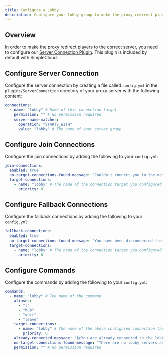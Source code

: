 ```yaml
---
title: Configure a Lobby
description: Configure your lobby group to make the proxy redirect players to the correct server.
---
```


## Overview

In order to make the proxy redirect players to the correct server, you need to configure our [Server Connection Plugin](/manual/plugins/server-connection). This plugin is included by default with SimpleCloud.

## Configure Server Connection

Configure the server connection by creating a file called `config.yml` in the `plugins/ServerConnection` directory of your proxy server with the following content:

```yaml
connections:
  - name: "lobby" # Name of this connection target
    permission: "" # No permission required
    server-name-matcher:
      operation: "STARTS_WITH"
      value: "lobby" # The name of your server group
```

## Configure Join Connections

Configure the join connections by adding the following to your `config.yml`:

```yaml
join-connections:
  enabled: true
  no-target-connections-found-message: "Couldn't connect you to the network because no target servers are available."
  target-connections:
    - name: "lobby" # The name of the connection target you configured above
      priority: 0
```

## Configure Fallback Connections

Configure the fallback connections by adding the following to your `config.yml`:

```yaml
fallback-connections:
  enabled: true
  no-target-connections-found-message: "You have been disconnected from the network since you have been kicked and no fallback server are available."
  target-connections:
    - name: "lobby" # The name of the connection target you configured above
      priority: 0
```

## Configure Commands

Configure the commands by adding the following to your `config.yml`:

```yaml
commands:
  - name: "lobby" # The name of the command
    aliases:
      - "l"
      - "hub"
      - "quit"
      - "leave"
    target-connections:
      - name: "lobby" # The name of the above configured connection target
        priority: 0
    already-connected-message: "§cYou are already connected to the lobby!"
    no-target-connections-found-message: "There are no lobby servers available at the moment."
    permission: "" # No permission required
```
